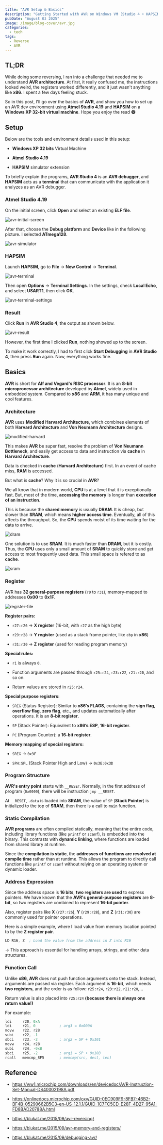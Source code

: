```yaml
---
title: "AVR Setup & Basics"
description: "Getting Started with AVR on Windows VM (Studio 4 + HAPSIM)"
pubDate: "August 03 2025"
image: /image/blog-cover/avr.jpg
categories:
  - tech
tags:
  - Reverse
  - AVR
---
```



## TL;DR 

While doing some reversing, I ran into a challenge that needed me to understand **AVR architecture**. At first, it really confused me, the instructions looked weird, the registers worked differently, and it just wasn't anything like **x86**. I spent a few days feeling stuck.

So in this post, I'll go over the basics of **AVR**, and show you how to set up an AVR dev environment using **Atmel Studio 4.19** and **HAPSIM** on a **Windows XP 32-bit virtual machine**. Hope you enjoy the read **😄**

## Setup 

Below are the tools and environment details used in this setup:

- **Windows XP 32 bits** Virtual Machine

- **Atmel Studio 4.19**

- **HAPSIM** simulator extension

To briefly explain the programs, **AVR Studio 4** is an **AVR debugger**, and **HAPSIM** acts as a **terminal** that can communicate with the application it analyzes as an AVR debugger.

### Atmel Studio 4.19

On the initial screen, click **Open** and select an existing **ELF file**.

![avr-initial-screen](/image/avr/avr-initial-screen.png)

After that, choose the **Debug platform** and **Device** like in the following picture. I selected **ATmega128**.

![avr-simulator](/image/avr/avr-simulator.png)

### HAPSIM 

Launch **HAPSIM**, go to **File** &#8594; **New Control** &#8594; **Terminal**.

![avr-terminal](/image/avr/avr-terminal.png)

Then open **Options** &#8594; **Terminal Settings**. In the settings, check **Local Echo**, and select **USART1**, then click **OK**.

![avr-terminal-settings](/image/avr/avr-terminal-settings.png)

### Result

Click **Run** in **AVR Studio 4**, the output as shown below.

![avr-result](/image/avr/avr-result.png)

However, the first time I clicked **Run**, nothing showed up to the screen. 

To make it work correctly, I had to first click **Start Debugging** in **AVR Studio 4**, then press **Run** again. Now, everything works fine.

## Basics

**AVR** is short for **Alf and Vegard's RISC processor**. It is an **8-bit microprocessor architecture** developed by **Atmel**, widely used in embedded system. Compared to **x86** and **ARM**, it has many unique and cool features.

### Architecture

**AVR** uses **Modified Harvard Architecture**, which combines elements of both **Harvard Architecture** and **Von Neumann Architecture** designs.

![modified-harvard](/image/avr/modified-harvard.png)

This makes **AVR** be super fast, resolve the problem of **Von Neumann Bottleneck**, and easily get access to data and instruction via **cache** in **Harvard Architecture**.

Data is checked in **cache** (**Harvard Architecture**) first. In an event of cache miss, **RAM** is accessed.

But what is **cache**? Why it is so crucial in **AVR**?

We all know that in modern world, **CPU** is at a level that it is exceptionally fast. But, most of the time, **accessing the memory** is longer than **execution of an instruction**.

This is because the **shared memory** is usually **DRAM**. It is cheap, but slower than **SRAM**, which means **higher access time**. Eventually, all of this affects the throughput. So, the **CPU** spends motst of its time waiting for the data to arrive.

![dram](/image/avr/dram.png)

One solution is to use **SRAM**. It is much faster than **DRAM**, but it is costly. Thus, the **CPU** uses only a small amount of **SRAM** to quickly store and get access to most frequently used data. This small space is refered to as **cache**.

![sram](/image/avr/sram.png)

### Register

AVR has **32 general-purpose registers** (`r0` to `r31`), memory-mapped to addresses **0x00** to **0x1F**.

![register-file](/image/avr/register-file.png)

**Register pairs:**

- `r27:r26` &#8594; **X register** (16-bit, with `r27` as the high byte)

- `r29:r28` &#8594; **Y register** (used as a stack frame pointer, like `ebp` in **x86**)

- `r31:r30` &#8594; **Z register** (used for reading program memory)

**Special rules:**

- `r1` is always `0`.

- Function arguments are passed through `r25:r24`, `r23:r22`, `r21:r20`, and so on.

- Return values are stored in `r25:r24`.

**Special purpose registers:**

- `SREG` (Status Register): Similar to **x86’s FLAGS**, containing the **sign flag**, **overflow flag**, **zero flag**, etc., and updates automatically after operations. It is an **8-bit register**.

- `SP` (Stack Pointer): Equivalent to **x86’s ESP**, **16-bit register**.

- `PC` (Program Counter): a **16-bit register**.

**Memory mapping of special registers:**

- `SREG` &#8594; `0x3F`

- `SPH:SPL` (Stack Pointer High and Low) &#8594; `0x3E:0x3D`

### Program Structure

**AVR's entry point** starts with `__RESET`. Normally, in the first address of program (`0x0000`), there will be instruction `jmp __RESET`.

At `__RESET`, `.data` is loaded into **SRAM**, the value of `SP` (**Stack Pointer**) is initialized to the top of **SRAM**, then there is a call to `main` function.

### Static Compilation

**AVR programs** are often compiled statically, meaning that the entire code, including library functions (like `printf` or `scanf`), is embedded into the binary. This contrasts with **dynamic linking**, where functions are loaded from shared library at runtime.

Since the **compilation is static**, the **addresses of functions are resolved at compile time** rather than at runtime. This allows the program to directly call functions like `printf` or `scanf` without relying on an operating system or dynamic loader.

### Address Expression

Since the address space is **16 bits**, **two registers are used** to express pointers. We have known that the **AVR's general-purpose registers** are **8-bit**, so two registers are combined to represent **16-bit pointer**.

Also, register pairs like **X** (`r27:r26`), **Y** (`r29:r28`), and **Z** (`r31:r30`) are commonly used for pointer operations.

Here is a simple example, where I load value from memory location pointed to by the **Z register pair**.

```asm 
LD R16, Z  ; Load the value from the address in Z into R16
```

&#8594; This approach is essential for handling arrays, strings, and other data structures.

### Function Call 

Unlike **x86**, **AVR** does not push function arguments onto the stack. Instead, arguments are passed via register. Each argument is **16-bit**, which needs **two registers**, and the order is as follow: `r25:r24`, `r23:r22`, `r21:r20`,...

Return value is also placed into `r25:r24` **(because there is always one return value!)**

For example:

```asm 
ldi     r20, 0xA
ldi     r21, 0           ; arg3 = 0x000A
movw    r22, r28
subi    r22, -1
sbci    r23, -2          ; arg2 = SP + 0x101
movw    r24, r28
subi    r24, -0xB
sbci    r25, -2          ; arg1 = SP + 0x10B
rcall   memcmp_8F5       ; memcmp(src, dest, len)
```

## Reference

- https://ww1.microchip.com/downloads/en/devicedoc/AVR-Instruction-Set-Manual-DS40002198A.pdf

- https://onlinedocs.microchip.com/oxy/GUID-0EC909F9-8FB7-46B2-BF4B-05290662B5C3-en-US-12.1.1/GUID-1C7FC5CD-E28F-4D27-95A1-FD8BAD20788A.html

- https://blukat.me/2015/09/avr-reversing/

- https://blukat.me/2015/09/avr-memory-and-registers/

- https://blukat.me/2015/09/debugging-avr/